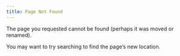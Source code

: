 ```yaml
---
title: Page Not Found
---
```


The page you requested cannot be found (perhaps it was moved or renamed).

You may want to try searching to find the page's new location. 